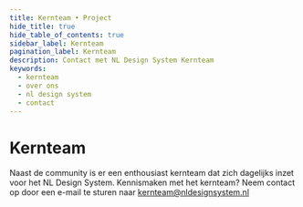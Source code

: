 ```yaml
---
title: Kernteam • Project
hide_title: true
hide_table_of_contents: true
sidebar_label: Kernteam
pagination_label: Kernteam
description: Contact met NL Design System Kernteam
keywords:
  - kernteam
  - over ons
  - nl design system
  - contact
---
```



# Kernteam

Naast de community is er een enthousiast kernteam dat zich dagelijks inzet voor het NL Design System. Kennismaken met het kernteam? Neem contact op door een e-mail te sturen naar [kernteam@nldesignsystem.nl](mailto:kernteam@nldesignsystem.nl)

<CoreTeam headingLevel={2} />
